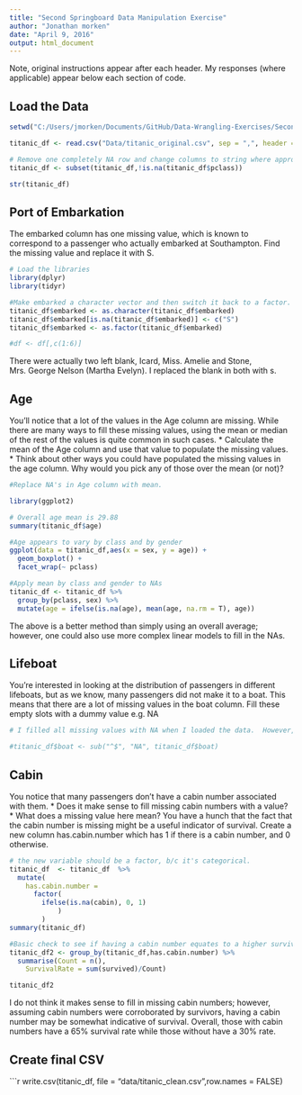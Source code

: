 ---
title: "Second Springboard Data Manipulation Exercise"
author: "Jonathan morken"
date: "April 9, 2016"
output: html_document
---

Note, original instructions appear after each header.  My responses (where applicable) appear below each section of code.


## Load the Data
```{r, warning=FALSE, message=FALSE}
setwd("C:/Users/jmorken/Documents/GitHub/Data-Wrangling-Exercises/Second Springboard Data Manipulation Exercise")

titanic_df <- read.csv("Data/titanic_original.csv", sep = ",", header = TRUE, na.strings = "")

# Remove one completely NA row and change columns to string where appropriate
titanic_df <- subset(titanic_df,!is.na(titanic_df$pclass))

str(titanic_df)

```

## Port of Embarkation
The embarked column has one missing value, which is known to correspond to a passenger who actually embarked at Southampton. Find the missing value and replace it with S.
```{r, warning=FALSE, message=FALSE}
# Load the libraries
library(dplyr)
library(tidyr)

#Make embarked a character vector and then switch it back to a factor.
titanic_df$embarked <- as.character(titanic_df$embarked)
titanic_df$embarked[is.na(titanic_df$embarked)] <- c("S")
titanic_df$embarked <- as.factor(titanic_df$embarked)

#df <- df[,c(1:6)]
```
There were actually two left blank, Icard, Miss. Amelie and Stone, Mrs. George Nelson (Martha Evelyn). I replaced the blank in both with s.


## Age
You’ll notice that a lot of the values in the Age column are missing. While there are many ways to fill these missing values, using the mean or median of the rest of the values is quite common in such cases.
*  Calculate the mean of the Age column and use that value to populate the missing values.
*  Think about other ways you could have populated the missing values in the age column. Why would you pick any of those over the mean (or not)?

```{r, warning=FALSE, message=FALSE}
#Replace NA's in Age column with mean.

library(ggplot2)

# Overall age mean is 29.88
summary(titanic_df$age)

#Age appears to vary by class and by gender
ggplot(data = titanic_df,aes(x = sex, y = age)) +
  geom_boxplot() +
  facet_wrap(~ pclass)

#Apply mean by class and gender to NAs
titanic_df <- titanic_df %>%
  group_by(pclass, sex) %>% 
  mutate(age = ifelse(is.na(age), mean(age, na.rm = T), age))
```
The above is a better method than simply using an overall average; however, one could also use more complex linear models to fill in the NAs.


## Lifeboat
You’re interested in looking at the distribution of passengers in different lifeboats, but as we know, many passengers did not make it to a boat. This means that there are a lot of missing values in the boat column. Fill these empty slots with a dummy value e.g. NA
```{r, warning=FALSE, message=FALSE}
# I filled all missing values with NA when I loaded the data.  However, one could use the following formula:

#titanic_df$boat <- sub("^$", "NA", titanic_df$boat)
```

## Cabin
You notice that many passengers don’t have a cabin number associated with them.
*  Does it make sense to fill missing cabin numbers with a value?
*  What does a missing value here mean?
You have a hunch that the fact that the cabin number is missing might be a useful indicator of survival. Create a new column has.cabin.number which has 1 if there is a cabin number, and 0 otherwise.

```{r, warning=FALSE, message=FALSE}
# the new variable should be a factor, b/c it's categorical.
titanic_df  <- titanic_df  %>% 
  mutate(
    has.cabin.number = 
      factor(
        ifelse(is.na(cabin), 0, 1)
            )
        )
summary(titanic_df)

#Basic check to see if having a cabin number equates to a higher survival rate
titanic_df2 <- group_by(titanic_df,has.cabin.number) %>%
  summarise(Count = n(),
    SurvivalRate = sum(survived)/Count)

titanic_df2
```
I do not think it makes sense to fill in missing cabin numbers; however, assuming cabin numbers were corroborated by survivors, having a cabin number may be somewhat indicative of survival.  Overall, those with cabin numbers have a 65% survival rate while those without have a 30% rate.


## Create final CSV
```{r, warning=FALSE, message=FALSE}
write.csv(titanic_df, file = "data/titanic_clean.csv",row.names = FALSE)
